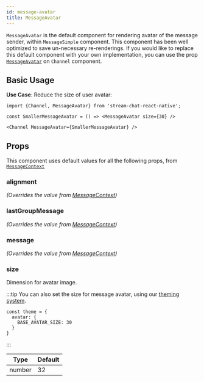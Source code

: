 ```yaml
---
id: message-avatar
title: MessageAvatar
---
```



`MessageAvatar` is the default component for rendering avatar of the message sender, within `MessageSimple` component. This component has been well optimized to save un-necessary re-renderings.
If you would like to replace this default component with your own implementation, you can use the prop [`MessageAvatar`](../core-components/channel#messageavatar) on `Channel` component.

## Basic Usage

**Use Case**: Reduce the size of user avatar:

```tsx
import {Channel, MessageAvatar} from 'stream-chat-react-native';

const SmallerMessageAvatar = () => <MessageAvatar size={30} />

<Channel MessageAvatar={SmallerMessageAvatar} />
```

## Props

This component uses default values for all the following props, from [`MessageContext`](../contexts/message-context)

### alignment

_(Overrides the value from [MessageContext](../../contexts/message-context))_

<Alignment />

### lastGroupMessage

_(Overrides the value from [MessageContext](../../contexts/message-context))_

<LastGroupMessage />

### message

_(Overrides the value from [MessageContext](../../contexts/message-context))_

<MessageProp />

### size

Dimension for avatar image.

:::tip
You can also set the size for message avatar, using our [theming system](../customization/theming).

```tsx
const theme = {
  avatar: {
    BASE_AVATAR_SIZE: 30
  }
}
```
:::

| Type | Default |
| - | - |
| number | 32 |